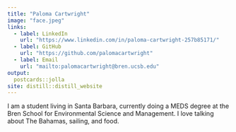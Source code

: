 ```yaml
---
title: "Paloma Cartwright"
image: "face.jpeg"
links:
  - label: LinkedIn
    url: "https://www.linkedin.com/in/paloma-cartwright-257b85171/"
  - label: GitHub
    url: "https://github.com/palomacartwright"
  - label: Email
    url: "mailto:palomacartwright@bren.ucsb.edu"
output:
  postcards::jolla
site: distill::distill_website
---
```

 
I am a student living in Santa Barbara, currently doing a MEDS degree at the Bren School for Environmental Science and Management. I love talking about The Bahamas, sailing, and food.
